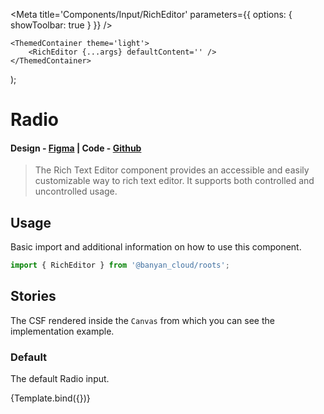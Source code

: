 
<Meta title='Components/Input/RichEditor' parameters={{ options: { showToolbar: true } }} />

	<ThemedContainer theme='light'>
		<RichEditor {...args} defaultContent='' />
	</ThemedContainer>
);

# Radio

#### Design - [Figma](https://www.figma.com/file/e9opoAtQHBo4vFd6u0Co98/Component-Library?node-id=151%3A18731&mode=dev) | Code - [Github](https://github.com/banyandata-cloud/roots/tree/main/components/input/radio)

> The Rich Text Editor component provides an accessible and easily customizable way to rich text editor. It supports both controlled and uncontrolled usage.

## Usage

Basic import and additional information on how to use this component.

```js
import { RichEditor } from '@banyan_cloud/roots';
```

## Stories

The CSF rendered inside the `Canvas` from which you can see the implementation example.

### Default

The default Radio input.

<Canvas>
	<Story name='Default'>{Template.bind({})}</Story>
</Canvas>
